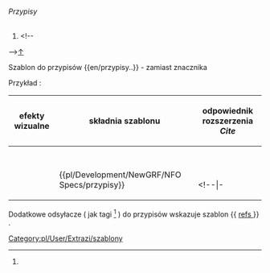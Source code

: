 <noinclude>{{pl/Development/NewGRF/inne strony|en= 
|pl=Template:pl/Development/NewGRF/NFO Specs/przypisy
}}</noinclude><!--
--><includeonly><!--
 ~ ~ ~ ~ ~ ~ ~ ~ ~ ~ koment ~ ~ ~ ~ ~ ~ ~ ~ ~ ~
--><!--
--><h6>Przypisy</h6><!--{{#sub: {{{text|}}}{{{1|}}}| {{#len: {{{text|}}} | 0 }}--><!--
-->
# <span title="odsyłacz przypisu"><!--[[template:extraZi/przypisy/Pl#--><!--1--><!--{{{text|}}}{{{1|}}} |↑]]--><!--
-->[[#1 |↑]]</span> &nbsp; {{pl/Development/NewGRF/NFO Specs/refs|text=przypis}} <!--{{{text|}}}--> <!--
--></includeonly><noinclude>

 

Szablon do przypisów <nowiki>{{en/przypisy..}}</nowiki> <!-- lub <nowiki>{{..refs..|name= | }}</nowiki>--> - zamiast znacznika <references> <!-- oraz <ref name=""> </ref> -->



Przykład<!--y-->:

{| 
!efekty wizualne !!składnia szablonu !!odpowiednik rozszerzenia ''Cite'' 
|-
|style=vertical-align:<!--middle-->top |<!--<h5 name=1 style="padding: 1px; white-space:nowrap;">-->{{pl/Development/NewGRF/NFO Specs/refs|text=PRZYPIS|1}}<!--</h5>--> ||style=vertical-align:bottom|<nowiki>{{pl/Development/NewGRF/NFO Specs/przypisy}}</nowiki> ||style=vertical-align:bottom|<code><references></code> 
<!--|- 
|<pre><ref name="słowo">jakiś tekst </ref></pre>||style=vertical-align:middle|<nowiki>{{extraZi/refs/Pl | name =słowo |jakiś test }}</nowiki> ||style=vertical-align:middle |{{extraZi/refs/Pl|name=słowo|jakiś test }}-->
|}

{{pl/Development/NewGRF/NFO Specs/przypisy}}

<!-- <ref name="slowo"/> #cite_note-slowo-1 #cite_ref-slowo_1-1 -->

Dodatkowe odsyłacze ( jak tagi <ref> </ref> ) do przypisów wskazuje szablon <nowiki>{{</nowiki> [[Template:pl/Development/NewGRF/NFO Specs/refs| refs ]] <nowiki>}}</nowiki> .

<!--<br><br><br><br><br><br><br><br><br><br> <br><br><br><br><br><br><br><br><br><br>-->

[[Category:pl/User/Extrazi/szablony]]
</noinclude>